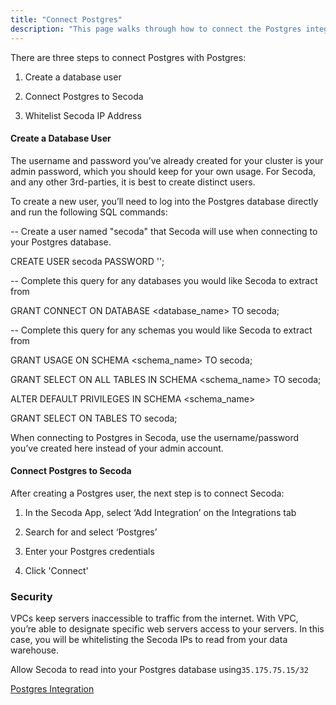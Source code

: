 ```yaml
---
title: "Connect Postgres"
description: "This page walks through how to connect the Postgres integration"
---
```


There are three steps to connect Postgres with Postgres:

1. Create a database user

2. Connect Postgres to Secoda

3. Whitelist Secoda IP Address

#### Create a Database User

The username and password you’ve already created for your cluster is your admin password, which you should keep for your own usage. For Secoda, and any other 3rd-parties, it is best to create distinct users.

To create a new user, you’ll need to log into the Postgres database directly and run the following SQL commands:

\-- Create a user named "secoda" that Secoda will use when connecting to your Postgres database.

CREATE USER secoda PASSWORD '<enter password here>';

\-- Complete this query for any databases you would like Secoda to extract from

GRANT CONNECT ON DATABASE <database_name> TO secoda;

\-- Complete this query for any schemas you would like Secoda to extract from

GRANT USAGE ON SCHEMA <schema_name> TO secoda;

GRANT SELECT ON ALL TABLES IN SCHEMA <schema_name> TO secoda;

ALTER DEFAULT PRIVILEGES IN SCHEMA <schema_name>

GRANT SELECT ON TABLES TO secoda;

When connecting to Postgres in Secoda, use the username/password you’ve created here instead of your admin account.

#### Connect Postgres to Secoda

After creating a Postgres user, the next step is to connect Secoda:

1. In the Secoda App, select ‘Add Integration’ on the Integrations tab

2. Search for and select ‘Postgres’

3. Enter your Postgres credentials

4. Click 'Connect'

### Security

VPCs keep servers inaccessible to traffic from the internet. With VPC, you’re able to designate specific web servers access to your servers. In this case, you will be whitelisting the Secoda IPs to read from your data warehouse.

Allow Secoda to read into your Postgres database using`35.175.75.15/32`

[Postgres Integration](/integrations/postgres-integration)
